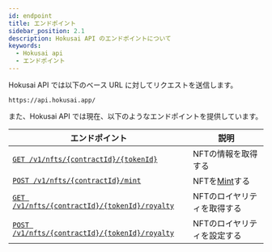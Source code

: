 ```yaml
---
id: endpoint
title: エンドポイント
sidebar_position: 2.1
description: Hokusai API のエンドポイントについて
keywords:
  - Hokusai api
  - エンドポイント
---
```


Hokusai API では以下のベース URL に対してリクエストを送信します。
```
https://api.hokusai.app/
```

また、Hokusai API では現在、以下のようなエンドポイントを提供しています。

|エンドポイント|説明|
|--|--|
|[`GET /v1/nfts/{contractId}/{tokenId}`](nft/get)|NFTの情報を取得する|
|[`POST /v1/nfts/{contractId}/mint`](nft/mint)|NFTを[Mint](glosarry#Mint)する|
|[`GET /v1/nfts/{contractId}/{tokenId}/royalty`](royalty/get)|NFTのロイヤリティを取得する|
|[`POST /v1/nfts/{contractId}/{tokenId}/royalty`](royalty/set)|NFTのロイヤリティを設定する|